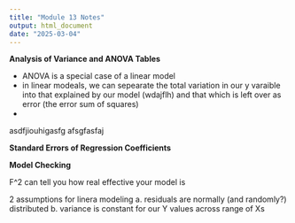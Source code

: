 ```yaml
---
title: "Module 13 Notes"
output: html_document
date: "2025-03-04"
---
```


**Analysis of Variance and ANOVA Tables**

- ANOVA is a special case of a linear model 
- in linear modeals, we can sepearate the total variation in our y varaible into that explained by our model (wdajflh) and that which is left over as error (the error sum of squares)
- 

asdfjiouhigasfg
afsgfasfaj


**Standard Errors of Regression Coefficients**

**Model Checking**

F^2 can tell you how real effective your model is 

2 assumptions for linera modeling
  a. residuals are normally (and randomly?) distributed
  b. variance is constant for our Y values across range of Xs
